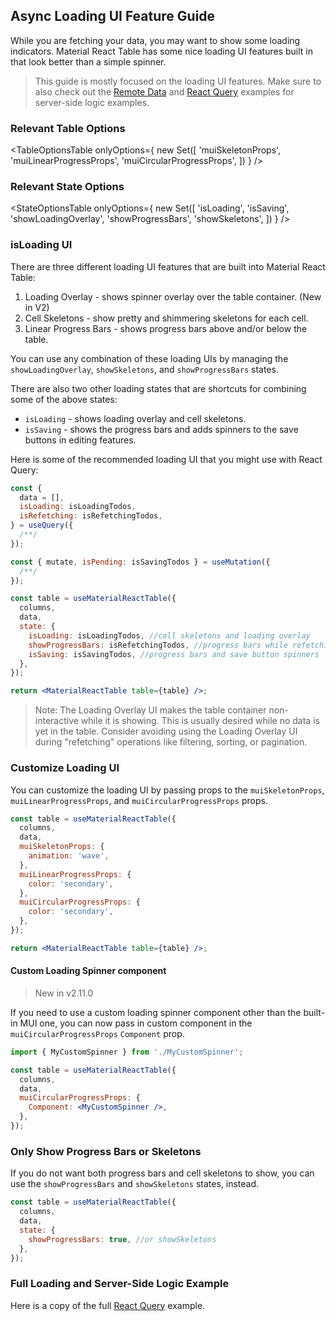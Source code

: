 
<Head>
  <title>{'Async Loading UI Guide - Material React Table V2 Docs'}</title>
  <meta
    name="description"
    content="How to show loading indicators, skeletons, and progress bars in Material React Table"
  />
</Head>

## Async Loading UI Feature Guide

While you are fetching your data, you may want to show some loading indicators. Material React Table has some nice loading UI features built in that look better than a simple spinner.

> This guide is mostly focused on the loading UI features. Make sure to also check out the [Remote Data](/docs/examples/remote) and [React Query](/docs/examples/react-query) examples for server-side logic examples.

### Relevant Table Options

<TableOptionsTable
  onlyOptions={
    new Set([
      'muiSkeletonProps',
      'muiLinearProgressProps',
      'muiCircularProgressProps',
    ])
  }
/>

### Relevant State Options

<StateOptionsTable
  onlyOptions={
    new Set([
      'isLoading',
      'isSaving',
      'showLoadingOverlay',
      'showProgressBars',
      'showSkeletons',
    ])
  }
/>

### isLoading UI

There are three different loading UI features that are built into Material React Table:

1. Loading Overlay - shows spinner overlay over the table container. (New in V2)
2. Cell Skeletons - show pretty and shimmering skeletons for each cell.
3. Linear Progress Bars - shows progress bars above and/or below the table.

You can use any combination of these loading UIs by managing the `showLoadingOverlay`, `showSkeletons`, and `showProgressBars` states.

There are also two other loading states that are shortcuts for combining some of the above states:

- `isLoading` - shows loading overlay and cell skeletons.
- `isSaving` - shows the progress bars and adds spinners to the save buttons in editing features.

Here is some of the recommended loading UI that you might use with React Query:

```jsx
const {
  data = [],
  isLoading: isLoadingTodos,
  isRefetching: isRefetchingTodos,
} = useQuery({
  /**/
});

const { mutate, isPending: isSavingTodos } = useMutation({
  /**/
});

const table = useMaterialReactTable({
  columns,
  data,
  state: {
    isLoading: isLoadingTodos, //cell skeletons and loading overlay
    showProgressBars: isRefetchingTodos, //progress bars while refetching
    isSaving: isSavingTodos, //progress bars and save button spinners
  },
});

return <MaterialReactTable table={table} />;
```

> Note: The Loading Overlay UI makes the table container non-interactive while it is showing. This is usually desired while no data is yet in the table. Consider avoiding using the Loading Overlay UI during "refetching" operations like filtering, sorting, or pagination.

### Customize Loading UI

You can customize the loading UI by passing props to the `muiSkeletonProps`, `muiLinearProgressProps`, and `muiCircularProgressProps` props.

```jsx
const table = useMaterialReactTable({
  columns,
  data,
  muiSkeletonProps: {
    animation: 'wave',
  },
  muiLinearProgressProps: {
    color: 'secondary',
  },
  muiCircularProgressProps: {
    color: 'secondary',
  },
});

return <MaterialReactTable table={table} />;
```

<LoadingExample />

#### Custom Loading Spinner component

> New in v2.11.0

If you need to use a custom loading spinner component other than the built-in MUI one, you can now pass in custom component in the `muiCircularProgressProps` `Component` prop.

```jsx
import { MyCustomSpinner } from './MyCustomSpinner';

const table = useMaterialReactTable({
  columns,
  data,
  muiCircularProgressProps: {
    Component: <MyCustomSpinner />,
  },
});
```

### Only Show Progress Bars or Skeletons

If you do not want both progress bars and cell skeletons to show, you can use the `showProgressBars` and `showSkeletons` states, instead.

```jsx
const table = useMaterialReactTable({
  columns,
  data,
  state: {
    showProgressBars: true, //or showSkeletons
  },
});
```

<LinearProgressExample />

### Full Loading and Server-Side Logic Example

Here is a copy of the full [React Query](/docs/examples/react-query) example.

<ReactQueryExample />
